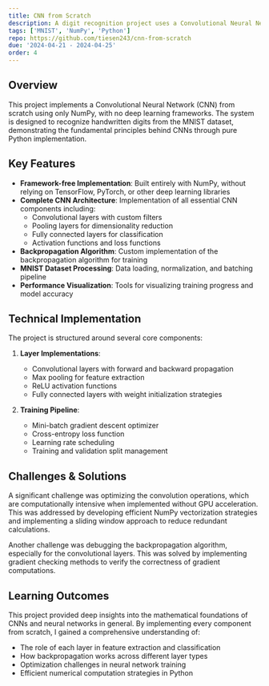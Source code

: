 ```yaml
---
title: CNN from Scratch
description: A digit recognition project uses a Convolutional Neural Network (CNN) to accurately identify handwritten digits.
tags: ['MNIST', 'NumPy', 'Python']
repo: https://github.com/tiesen243/cnn-from-scratch
due: '2024-04-21 - 2024-04-25'
order: 4
---
```


## Overview

This project implements a Convolutional Neural Network (CNN) from scratch using only NumPy, with no deep learning frameworks. The system is designed to recognize handwritten digits from the MNIST dataset, demonstrating the fundamental principles behind CNNs through pure Python implementation.

## Key Features

- **Framework-free Implementation**: Built entirely with NumPy, without relying on TensorFlow, PyTorch, or other deep learning libraries
- **Complete CNN Architecture**: Implementation of all essential CNN components including:
  - Convolutional layers with custom filters
  - Pooling layers for dimensionality reduction
  - Fully connected layers for classification
  - Activation functions and loss functions
- **Backpropagation Algorithm**: Custom implementation of the backpropagation algorithm for training
- **MNIST Dataset Processing**: Data loading, normalization, and batching pipeline
- **Performance Visualization**: Tools for visualizing training progress and model accuracy

## Technical Implementation

The project is structured around several core components:

1. **Layer Implementations**:

   - Convolutional layers with forward and backward propagation
   - Max pooling for feature extraction
   - ReLU activation functions
   - Fully connected layers with weight initialization strategies

2. **Training Pipeline**:
   - Mini-batch gradient descent optimizer
   - Cross-entropy loss function
   - Learning rate scheduling
   - Training and validation split management

## Challenges & Solutions

A significant challenge was optimizing the convolution operations, which are computationally intensive when implemented without GPU acceleration. This was addressed by developing efficient NumPy vectorization strategies and implementing a sliding window approach to reduce redundant calculations.

Another challenge was debugging the backpropagation algorithm, especially for the convolutional layers. This was solved by implementing gradient checking methods to verify the correctness of gradient computations.

## Learning Outcomes

This project provided deep insights into the mathematical foundations of CNNs and neural networks in general. By implementing every component from scratch, I gained a comprehensive understanding of:

- The role of each layer in feature extraction and classification
- How backpropagation works across different layer types
- Optimization challenges in neural network training
- Efficient numerical computation strategies in Python
